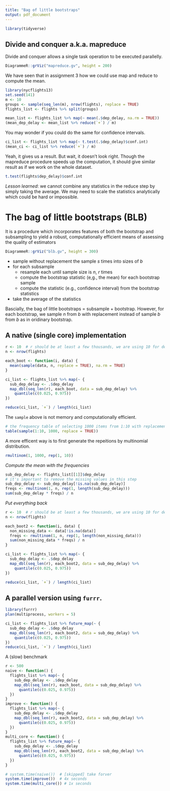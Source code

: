 ```yaml
---
title: "Bag of little bootstraps"
output: pdf_document
---
```


```r
library(tidyverse)
```

## Divide and conquer a.k.a. mapreduce

Divide and conquer allows a single task operation to be executed parallelly.

```r
DiagrammeR::grViz("mapreduce.gv", height = 200)
```


We have seen that in assignment 3 how we could use map and reduce to compute the mean.

```r
library(nycflights13)
set.seed(141)
m <- 10
groups <- sample(seq_len(m), nrow(flights), replace = TRUE)
flights_list <- flights %>% split(groups)
```

```r
mean_list <- flights_list %>% map(~ mean(.$dep_delay, na.rm = TRUE))
(mean_dep_delay <- mean_list %>% reduce(`+`) / m)
```

You may wonder if you could do the same for confidence intervals.
```r
ci_list <- flights_list %>% map(~ t.test(.$dep_delay)$conf.int)
(mean_ci <- ci_list %>% reduce(`+`) / m)
```
Yeah, it gives us a result. But wait, it doesn't look right. Though the mapreduce procedure speeds up the computation, it should give similar result as if we work on the whole dataset.

```r
t.test(flights$dep_delay)$conf.int
```


*Lesson learned*: we cannot combine any statistics in the reduce step by simply taking the average. We may need to scale the statistics analytically which could be hard or impossible.

# The bag of little bootstraps (BLB)

It is a procedure which incorporates features of both the bootstrap and subsampling to yield a robust, computationally efficient means of assessing the quality of estimators


```r
DiagrammeR::grViz("blb.gv", height = 300)
```

- sample without replacement the sample $s$ times into sizes of $b$
- for each subsample
  - resample each until sample size is $n$, $r$ times
  - compute the bootstrap statistic (e,g., the mean) for each bootstrap sample
  - compute the statistic (e.g., confidence interval) from the bootstrap statistics
- take the average of the statistics


Bascially, the bag of little bootstraps = subsample + bootstrap. However, for each bootstrap, we sample $n$ from $b$ with replacement instead of sample $b$ from $b$ as in oridinary bootstrap.


## A native (single core) implementation

```r
r <- 10  # r should be at least a few thousands, we are using 10 for demo
n <- nrow(flights)

each_boot <- function(i, data) {
  mean(sample(data, n, replace = TRUE), na.rm = TRUE)
}

ci_list <- flights_list %>% map(~ {
  sub_dep_delay <- .$dep_delay
  map_dbl(seq_len(r), each_boot, data = sub_dep_delay) %>% 
    quantile(c(0.025, 0.975))
})

reduce(ci_list, `+`) / length(ci_list)
```


The `sample` above is not memory and computationally efficient.

```r
# the frequency table of selecting 1000 items from 1:10 with replacement
table(sample(1:10, 1000, replace = TRUE))
```

A more efficent way is to first generate the repeitions by multinomial distribution.

```r
rmultinom(1, 1000, rep(1, 10))
```

*Compute the mean with the frequencies*

```r
sub_dep_delay <- flights_list[[1]]$dep_delay
# it's important to remove the missing values in this step
sub_dep_delay <- sub_dep_delay[!is.na(sub_dep_delay)]
freqs <- rmultinom(1, n, rep(1, length(sub_dep_delay)))
sum(sub_dep_delay * freqs) / n
```

*Put everything back*

```r
r <- 10  # r should be at least a few thousands, we are using 10 for demo
n <- nrow(flights)

each_boot2 <- function(i, data) {
  non_missing_data <- data[!is.na(data)]
  freqs <- rmultinom(1, n, rep(1, length(non_missing_data)))
  sum(non_missing_data * freqs) / n
}

ci_list <- flights_list %>% map(~ {
  sub_dep_delay <- .$dep_delay
  map_dbl(seq_len(r), each_boot2, data = sub_dep_delay) %>% 
    quantile(c(0.025, 0.975))
})

reduce(ci_list, `+`) / length(ci_list)
```


## A parallel version using `furrr`.


```r
library(furrr)
plan(multiprocess, workers = 5)
```

```r
ci_list <- flights_list %>% future_map(~ {
  sub_dep_delay <- .$dep_delay
  map_dbl(seq_len(r), each_boot2, data = sub_dep_delay) %>% 
    quantile(c(0.025, 0.975))
})
reduce(ci_list, `+`) / length(ci_list)
```



A (slow) benchmark
```r
r <- 500
naive <- function() {
  flights_list %>% map(~ {
    sub_dep_delay <- .$dep_delay
    map_dbl(seq_len(r), each_boot, data = sub_dep_delay) %>% 
      quantile(c(0.025, 0.975))
  })
}
improve <- function() {
  flights_list %>% map(~ {
    sub_dep_delay <- .$dep_delay
    map_dbl(seq_len(r), each_boot2, data = sub_dep_delay) %>% 
      quantile(c(0.025, 0.975))
  })
}
multi_core <- function() {
  flights_list %>% future_map(~ {
    sub_dep_delay <- .$dep_delay
    map_dbl(seq_len(r), each_boot2, data = sub_dep_delay) %>% 
      quantile(c(0.025, 0.975))
  })
}
```

```r
# system.time(naive())  # [skipped] take forver
system.time(improve())  # 4x seconds
system.time(multi_core()) # 1x seconds
```
